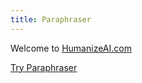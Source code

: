 ```yaml
---
title: Paraphraser
---
```

Welcome to [HumanizeAI.com](http://HumanizeAI.com) 

[Try Paraphraser](https://humanizeai.com/paraphrase-tool/)

